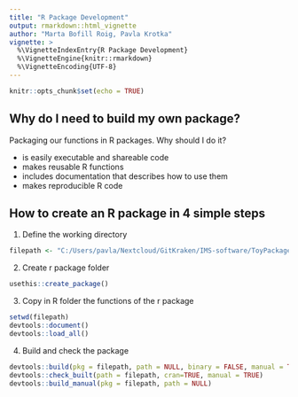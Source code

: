 ```yaml
---
title: "R Package Development"
output: rmarkdown::html_vignette
author: "Marta Bofill Roig, Pavla Krotka"
vignette: >
  %\VignetteIndexEntry{R Package Development}
  %\VignetteEngine{knitr::rmarkdown}
  %\VignetteEncoding{UTF-8}
---
```



```r
knitr::opts_chunk$set(echo = TRUE)
```

## Why do I need to build my own package?

Packaging our functions in R packages. Why should I do it?

- is easily executable and shareable code
- makes reusable R functions
- includes documentation that describes how to use them 
<!-- - includes examples to illustrate their use -->
- makes reproducible R code 

## How to create an R package in 4 simple steps

1. Define the working directory
```r
filepath <- "C:/Users/pavla/Nextcloud/GitKraken/IMS-software/ToyPackage"
```

2. Create r package folder
```r
usethis::create_package()  
```

3. Copy in R folder the functions of the r package 
```r
setwd(filepath)
devtools::document()
devtools::load_all() 
```

4. Build and check the package
```r
devtools::build(pkg = filepath, path = NULL, binary = FALSE, manual = TRUE)
devtools::check_built(path = filepath, cran=TRUE, manual = TRUE)
devtools::build_manual(pkg = filepath, path = NULL)
```

